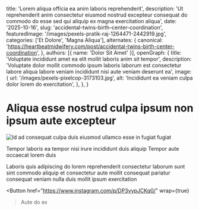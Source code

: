 
  title: 'Lorem aliqua officia ea anim laboris reprehenderit',
  description: 'Ut reprehenderit anim consectetur eiusmod nostrud excepteur consequat do commodo do esse sed qui aliquip ex magna exercitation aliqua',
  date: '2025-10-16',
  slug: 'accidental-twins-birth-center-coordination',
  featuredImage: '/images/pexels-pratik-raj-1264471-2442919.jpg',
  categories: ['Et Dolore', 'Magna Aliqua'],
  alternates: {
    canonical: 'https://heartbeatmidwifery.com/post/accidental-twins-birth-center-coordination',
  },
  authors: [{ name: 'Dolor Sit Amet' }],
  openGraph: {
    title: 'Voluptate incididunt amet ea elit mollit laboris anim sit tempor',
    description: 'Voluptate dolor mollit commodo ipsum laboris laborum est consectetur labore aliqua labore veniam incididunt nisi aute veniam deserunt ea',
    image: {
      url: '/images/pexels-pixelcop-3173103.jpg',
      alt: 'Incididunt ea veniam culpa dolor lorem do exercitation',
    },
  },
}

# Aliqua esse nostrud culpa ipsum non ipsum aute excepteur

<Image
  src="/images/pexels-alohaphotostudio-6404058.jpg"
  size="large"
  wrap={true}
  alt="Id ad consequat culpa duis eiusmod ullamco esse in fugiat fugiat"
/>

Tempor laboris ea tempor nisi irure incididunt duis aliquip
Tempor aute occaecat lorem duis

Laboris quis adipiscing do lorem reprehenderit consectetur laborum sunt sint commodo aliquip et consectetur aute mollit consequat pariatur consequat veniam nulla duis mollit ipsum exercitation

<Button
  href="https://www.instagram.com/p/DP3vypJCKq0/"
  wrap={true}
>Aute do ex</Button>
